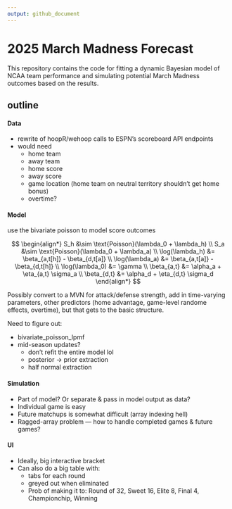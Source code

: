 ```yaml
---
output: github_document
---
```


# 2025 March Madness Forecast

This repository contains the code for fitting a dynamic Bayesian model of NCAA team performance and simulating potential March Madness outcomes based on the results.

## outline

#### Data

* rewrite of hoopR/wehoop calls to ESPN's scoreboard API endpoints
* would need
  * home team
  * away team
  * home score
  * away score
  * game location (home team on neutral territory shouldn't get home bonus)
  * overtime?

#### Model

use the bivariate poisson to model score outcomes

$$
\begin{align*}
S_h &\sim \text{Poisson}(\lambda_0 + \lambda_h) \\
S_a &\sim \text{Poisson}(\lambda_0 + \lambda_a) \\
\log(\lambda_h) &= \beta_{a,t[h]} - \beta_{d,t[a]} \\
\log(\lambda_a) &= \beta_{a,t[a]} - \beta_{d,t[h]} \\
\log(\lambda_0) &= \gamma \\ 
\beta_{a,t} &= \alpha_a + \eta_{a,t} \sigma_a \\
\beta_{d,t} &= \alpha_d + \eta_{d,t} \sigma_d
\end{align*}
$$

Possibly convert to a MVN for attack/defense strength, add in time-varying parameters, other predictors (home advantage, game-level randome effects, overtime), but that gets to the basic structure. 

Need to figure out:

* bivariate_poisson_lpmf
* mid-season updates?
  * don't refit the entire model lol
  * posterior -> prior extraction
  * half normal extraction

#### Simulation

* Part of model? Or separate & pass in model output as data?
* Individual game is easy
* Future matchups is somewhat difficult (array indexing hell)
* Ragged-array problem --- how to handle completed games & future games?

#### UI

* Ideally, big interactive bracket 
* Can also do a big table with:
  * tabs for each round
  * greyed out when eliminated
  * Prob of making it to: Round of 32, Sweet 16, Elite 8, Final 4, Championchip, Winning
